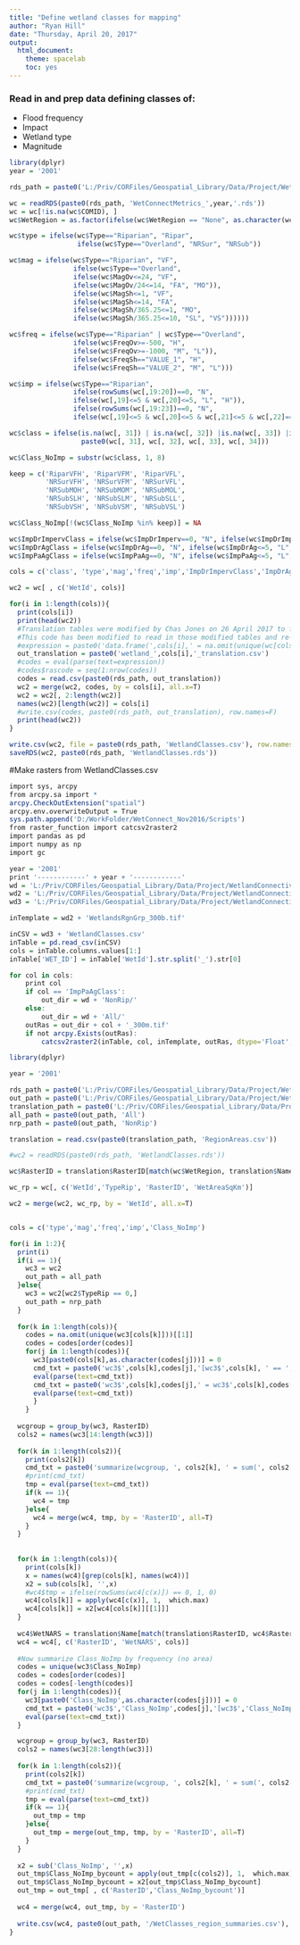 ```yaml
---
title: "Define wetland classes for mapping"
author: "Ryan Hill"
date: "Thursday, April 20, 2017"
output:
  html_document:
    theme: spacelab
    toc: yes
---
```



### Read in and prep data defining classes of:

* Flood frequency
* Impact
* Wetland type
* Magnitude

```r
library(dplyr)
year = '2001'

rds_path = paste0('L:/Priv/CORFiles/Geospatial_Library/Data/Project/WetlandConnectivity/SpatialDataInputs/Wetlands_NLCD',year,'/FinalTables/')

wc = readRDS(paste0(rds_path, 'WetConnectMetrics_',year,'.rds'))
wc = wc[!is.na(wc$COMID), ]
wc$WetRegion = as.factor(ifelse(wc$WetRegion == "None", as.character(wc$WSA_9), as.character(wc$WetRegion)))

wc$type = ifelse(wc$Type=="Riparian", "Ripar", 
                 ifelse(wc$Type=="Overland", "NRSur", "NRSub"))

wc$mag = ifelse(wc$Type=="Riparian", "VF",
                ifelse(wc$Type=="Overland", 
                ifelse(wc$MagOv<=24, "VF", 
                ifelse(wc$MagOv/24<=14, "FA", "MO")),
                ifelse(wc$MagSh<=1, "VF", 
                ifelse(wc$MagSh<=14, "FA", 
                ifelse(wc$MagSh/365.25<=1, "MO",
                ifelse(wc$MagSh/365.25<=10, "SL", "VS"))))))

wc$freq = ifelse(wc$Type=="Riparian" | wc$Type=="Overland", 
                ifelse(wc$FreqOv>=-500, "H", 
                ifelse(wc$FreqOv>=-1000, "M", "L")),
                ifelse(wc$FreqSh=="VALUE_1", "H", 
                ifelse(wc$FreqSh=="VALUE_2", "M", "L")))

wc$imp = ifelse(wc$Type=="Riparian", 
                ifelse(rowSums(wc[,19:20])==0, "N", 
                ifelse(wc[,19]<=5 & wc[,20]<=5, "L", "H")),
                ifelse(rowSums(wc[,19:23])==0, "N", 
                ifelse(wc[,19]<=5 & wc[,20]<=5 & wc[,21]<=5 & wc[,22]==0 & wc[,23]==0, "L", "H")))

wc$class = ifelse(is.na(wc[, 31]) | is.na(wc[, 32]) |is.na(wc[, 33]) |is.na(wc[, 34]), NA, 
                  paste0(wc[, 31], wc[, 32], wc[, 33], wc[, 34]))

wc$Class_NoImp = substr(wc$class, 1, 8)

keep = c('RiparVFH', 'RiparVFM', 'RiparVFL',
         'NRSurVFH', 'NRSurVFM', 'NRSurVFL',
         'NRSubMOH', 'NRSubMOM', 'NRSubMOL',
         'NRSubSLH', 'NRSubSLM', 'NRSubSLL',
         'NRSubVSH', 'NRSubVSM', 'NRSubVSL')

wc$Class_NoImp[!(wc$Class_NoImp %in% keep)] = NA

wc$ImpDrImpervClass = ifelse(wc$ImpDrImperv==0, "N", ifelse(wc$ImpDrImperv<=5, "L", "H"))
wc$ImpDrAgClass = ifelse(wc$ImpDrAg==0, "N", ifelse(wc$ImpDrAg<=5, "L", "H"))
wc$ImpPaAgClass = ifelse(wc$ImpPaAg==0, "N", ifelse(wc$ImpPaAg<=5, "L", "H"))

cols = c('class', 'type','mag','freq','imp','ImpDrImpervClass','ImpDrAgClass','ImpPaAgClass', 'Class_NoImp')

wc2 = wc[ , c('WetId', cols)]

for(i in 1:length(cols)){
  print(cols[i])
  print(head(wc2))
  #Translation tables were modified by Chas Jones on 26 April 2017 to facilitate mapping
  #This code has been modified to read in those modified tables and re-assign values
  #expression = paste0('data.frame(',cols[i],' = na.omit(unique(wc[cols[i]])))')
  out_translation = paste0('wetland_',cols[i],'_translation.csv')
  #codes = eval(parse(text=expression))
  #codes$rascode = seq(1:nrow(codes))
  codes = read.csv(paste0(rds_path, out_translation))
  wc2 = merge(wc2, codes, by = cols[i], all.x=T)
  wc2 = wc2[, 2:length(wc2)]
  names(wc2)[length(wc2)] = cols[i]
  #write.csv(codes, paste0(rds_path, out_translation), row.names=F)
  print(head(wc2))
}

write.csv(wc2, file = paste0(rds_path, 'WetlandClasses.csv'), row.names=F)
saveRDS(wc2, paste0(rds_path, 'WetlandClasses.rds'))
```

#Make rasters from WetlandClasses.csv

```r
import sys, arcpy
from arcpy.sa import *
arcpy.CheckOutExtension("spatial")
arcpy.env.overwriteOutput = True
sys.path.append('D:/WorkFolder/WetConnect_Nov2016/Scripts')
from raster_function import catcsv2raster2
import pandas as pd
import numpy as np
import gc

year = '2001'
print '------------' + year + '------------'
wd = 'L:/Priv/CORFiles/Geospatial_Library/Data/Project/WetlandConnectivity/SpatialDataInputs/Wetlands_NLCD' + year + '/MapRasters/Wetlands/'
wd2 = 'L:/Priv/CORFiles/Geospatial_Library/Data/Project/WetlandConnectivity/SpatialDataInputs/Wetlands_NLCD' + year + '/AllWetlands/'
wd3 = 'L:/Priv/CORFiles/Geospatial_Library/Data/Project/WetlandConnectivity/SpatialDataInputs/Wetlands_NLCD' + year + '/FinalTables/'

inTemplate = wd2 + 'WetlandsRgnGrp_300b.tif'

inCSV = wd3 + 'WetlandClasses.csv'
inTable = pd.read_csv(inCSV)
cols = inTable.columns.values[1:]
inTable['WET_ID'] = inTable['WetId'].str.split('_').str[0]

for col in cols:
    print col
    if col == 'ImpPaAgClass':
        out_dir = wd + 'NonRip/'
    else:
        out_dir = wd + 'All/'
    outRas = out_dir + col + '_300m.tif'
    if not arcpy.Exists(outRas):
        catcsv2raster2(inTable, col, inTemplate, outRas, dtype='Float', idName='WET_ID')
```


```r
library(dplyr)

year = '2001'

rds_path = paste0('L:/Priv/CORFiles/Geospatial_Library/Data/Project/WetlandConnectivity/SpatialDataInputs/Wetlands_NLCD',year,'/FinalTables/')
out_path = paste0('L:/Priv/CORFiles/Geospatial_Library/Data/Project/WetlandConnectivity/SpatialDataInputs/Wetlands_NLCD',year,'/FinalTables/TinerNARSTables/')
translation_path = paste0('L:/Priv/CORFiles/Geospatial_Library/Data/Project/WetlandConnectivity/SpatialDataInputs/Wetlands_NLCD',year,'/MapRasters/TinerNARSRegions/')
all_path = paste0(out_path, 'All')
nrp_path = paste0(out_path, 'NonRip')

translation = read.csv(paste0(translation_path, 'RegionAreas.csv'))

#wc2 = readRDS(paste0(rds_path, 'WetlandClasses.rds'))

wc$RasterID = translation$RasterID[match(wc$WetRegion, translation$Name)]

wc_rp = wc[, c('WetId','TypeRip', 'RasterID', 'WetAreaSqKm')]

wc2 = merge(wc2, wc_rp, by = 'WetId', all.x=T)


cols = c('type','mag','freq','imp','Class_NoImp')

for(i in 1:2){
  print(i)
  if(i == 1){
    wc3 = wc2
    out_path = all_path
  }else{
    wc3 = wc2[wc2$TypeRip == 0,]
    out_path = nrp_path
  }
  
  for(k in 1:length(cols)){    
    codes = na.omit(unique(wc3[cols[k]]))[[1]]
    codes = codes[order(codes)]
    for(j in 1:length(codes)){
      wc3[paste0(cols[k],as.character(codes[j]))] = 0
      cmd_txt = paste0('wc3$',cols[k],codes[j],'[wc3$',cols[k], ' == ',codes[j],'] = 1')
      eval(parse(text=cmd_txt))   
      cmd_txt = paste0('wc3$',cols[k],codes[j],' = wc3$',cols[k],codes[j],' * wc3$WetAreaSqKm ')
      eval(parse(text=cmd_txt))     
      } 
    }  
  
  wcgroup = group_by(wc3, RasterID)   
  cols2 = names(wc3[14:length(wc3)])
  
  for(k in 1:length(cols2)){
    print(cols2[k])
    cmd_txt = paste0('summarize(wcgroup, ', cols2[k], ' = sum(', cols2[k], ', na.rm=T))')
    #print(cmd_txt)
    tmp = eval(parse(text=cmd_txt))
    if(k == 1){
      wc4 = tmp
    }else{
      wc4 = merge(wc4, tmp, by = 'RasterID', all=T)
    }
  }
  
  
  for(k in 1:length(cols)){
    print(cols[k])
    x = names(wc4)[grep(cols[k], names(wc4))] 
    x2 = sub(cols[k], '',x)
    #wc4$tmp = ifelse(rowSums(wc4[c(x)]) == 0, 1, 0)
    wc4[cols[k]] = apply(wc4[c(x)], 1,  which.max)
    wc4[cols[k]] = x2[wc4[cols[k]][[1]]]
  }
  
  wc4$WetNARS = translation$Name[match(translation$RasterID, wc4$RasterID)]
  wc4 = wc4[, c('RasterID', 'WetNARS', cols)]
  
  #Now summarize Class_NoImp by frequency (no area)  
  codes = unique(wc3$Class_NoImp)
  codes = codes[order(codes)]
  codes = codes[-length(codes)]
  for(j in 1:length(codes)){
    wc3[paste0('Class_NoImp',as.character(codes[j]))] = 0
    cmd_txt = paste0('wc3$','Class_NoImp',codes[j],'[wc3$','Class_NoImp', ' == ',codes[j],'] = 1')
    eval(parse(text=cmd_txt))      
  } 

  wcgroup = group_by(wc3, RasterID)   
  cols2 = names(wc3[28:length(wc3)])
  
  for(k in 1:length(cols2)){
    print(cols2[k])
    cmd_txt = paste0('summarize(wcgroup, ', cols2[k], ' = sum(', cols2[k], ', na.rm=T))')
    #print(cmd_txt)
    tmp = eval(parse(text=cmd_txt))
    if(k == 1){
      out_tmp = tmp
    }else{
      out_tmp = merge(out_tmp, tmp, by = 'RasterID', all=T)
    }
  }
  
  x2 = sub('Class_NoImp', '',x)
  out_tmp$Class_NoImp_bycount = apply(out_tmp[c(cols2)], 1,  which.max)
  out_tmp$Class_NoImp_bycount = x2[out_tmp$Class_NoImp_bycount]
  out_tmp = out_tmp[ , c('RasterID','Class_NoImp_bycount')]
  
  wc4 = merge(wc4, out_tmp, by = 'RasterID')  
  
  write.csv(wc4, paste0(out_path, '/WetClasses_region_summaries.csv'), row.names=F)
}


```


